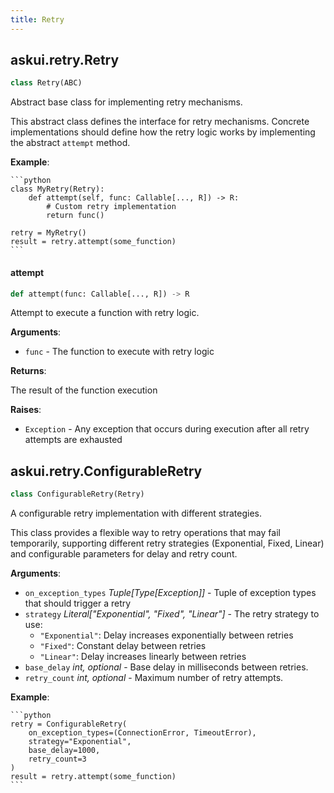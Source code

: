 ```yaml
---
title: Retry
---
```



<a id="askui.retry.Retry"></a>

## askui.retry.Retry

```python
class Retry(ABC)
```

Abstract base class for implementing retry mechanisms.

This abstract class defines the interface for retry mechanisms. Concrete
implementations should define how the retry logic works by implementing
the abstract `attempt` method.

**Example**:

    ```python
    class MyRetry(Retry):
        def attempt(self, func: Callable[..., R]) -> R:
            # Custom retry implementation
            return func()

    retry = MyRetry()
    result = retry.attempt(some_function)
    ```

<a id="askui.retry.Retry.attempt"></a>

#### attempt

```python
def attempt(func: Callable[..., R]) -> R
```

Attempt to execute a function with retry logic.

**Arguments**:

- `func` - The function to execute with retry logic
  

**Returns**:

  The result of the function execution
  

**Raises**:

- `Exception` - Any exception that occurs during execution after
  all retry attempts are exhausted

<a id="askui.retry.ConfigurableRetry"></a>

## askui.retry.ConfigurableRetry

```python
class ConfigurableRetry(Retry)
```

A configurable retry implementation with different strategies.

This class provides a flexible way to retry operations that may fail temporarily,
supporting different retry strategies (Exponential, Fixed, Linear) and configurable
parameters for delay and retry count.

**Arguments**:

- `on_exception_types` _Tuple[Type[Exception]]_ - Tuple of exception types that should trigger a retry
- `strategy` _Literal["Exponential", "Fixed", "Linear"]_ - The retry strategy to use:
  - `"Exponential"`: Delay increases exponentially between retries
  - `"Fixed"`: Constant delay between retries
  - `"Linear"`: Delay increases linearly between retries
- `base_delay` _int, optional_ - Base delay in milliseconds between retries.
- `retry_count` _int, optional_ - Maximum number of retry attempts.
  

**Example**:

    ```python
    retry = ConfigurableRetry(
        on_exception_types=(ConnectionError, TimeoutError),
        strategy="Exponential",
        base_delay=1000,
        retry_count=3
    )
    result = retry.attempt(some_function)
    ```

